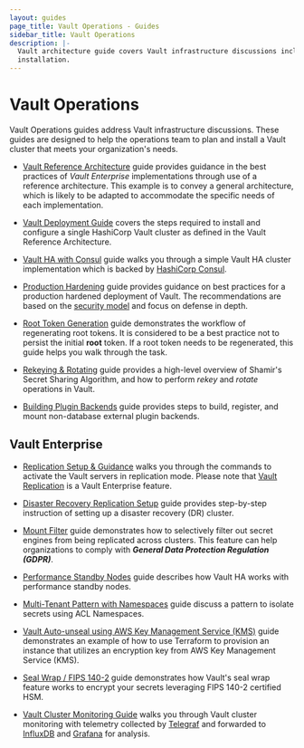 ```yaml
---
layout: guides
page_title: Vault Operations - Guides
sidebar_title: Vault Operations
description: |-
  Vault architecture guide covers Vault infrastructure discussions including
  installation.
---
```


# Vault Operations

Vault Operations guides address Vault infrastructure discussions. These
guides are designed to help the operations team to plan and install a Vault
cluster that meets your organization's needs.

- [Vault Reference Architecture](/guides/operations/reference-architecture)
  guide provides guidance in the best practices of _Vault Enterprise_ implementations
  through use of a reference architecture. This example is to convey a general
  architecture, which is likely to be adapted to accommodate the specific needs of
  each implementation.

- [Vault Deployment Guide](/guides/operations/deployment-guide) covers the
  steps required to install and configure a single HashiCorp Vault cluster as
  defined in the Vault Reference Architecture.

- [Vault HA with Consul](/guides/operations/vault-ha-consul) guide
  walks you through a simple Vault HA cluster implementation which is backed by
  [HashiCorp Consul](https://www.consul.io/intro/index).

- [Production Hardening](/guides/operations/production) guide provides
  guidance on best practices for a production hardened deployment of Vault.
  The recommendations are based on the [security model](/vault/docs/internals/security)
  and focus on defense in depth.

- [Root Token Generation](/guides/operations/generate-root) guide
  demonstrates the workflow of regenerating root tokens. It is considered to be a
  best practice not to persist the initial **root** token. If a root token needs
  to be regenerated, this guide helps you walk through the task.

- [Rekeying & Rotating](/guides/operations/rekeying-and-rotating) guide
  provides a high-level overview of Shamir's Secret Sharing Algorithm, and how to
  perform _rekey_ and _rotate_ operations in Vault.

- [Building Plugin Backends](/guides/operations/plugin-backends) guide
  provides steps to build, register, and mount non-database external plugin
  backends.

## Vault Enterprise

- [Replication Setup & Guidance](/guides/operations/replication)
  walks you through the commands to activate the Vault servers in replication mode.
  Please note that [Vault Replication](/vault/docs/enterprise/replication)
  is a Vault Enterprise feature.

- [Disaster Recovery Replication Setup](/guides/operations/disaster-recovery)
  guide provides step-by-step instruction of setting up a disaster recovery (DR)
  cluster.

- [Mount Filter](/guides/operations/mount-filter)
  guide demonstrates how to selectively filter out secret engines from being
  replicated across clusters. This feature can help organizations to comply with
  **_General Data Protection Regulation (GDPR)_**.

- [Performance Standby Nodes](/guides/operations/performance-nodes) guide
  describes how Vault HA works with performance standby nodes.

- [Multi-Tenant Pattern with Namespaces](/guides/operations/multi-tenant)
  guide discuss a pattern to isolate secrets using ACL Namespaces.

- [Vault Auto-unseal using AWS Key Management Service (KMS)](/guides/operations/autounseal-aws-kms) guide demonstrates an example of
  how to use Terraform to provision an instance that utilizes an encryption key
  from AWS Key Management Service (KMS).

- [Seal Wrap / FIPS 140-2](/guides/operations/seal-wrap)
  guide demonstrates how Vault's seal wrap feature works to encrypt your secrets
  leveraging FIPS 140-2 certified HSM.

- [Vault Cluster Monitoring Guide](/guides/operations/monitoring) walks
  you through Vault cluster monitoring with telemetry collected by
  [Telegraf](https://www.influxdata.com/time-series-platform/telegraf/) and
  forwarded to
  [InfluxDB](https://www.influxdata.com/time-series-platform/influxdb/) and
  [Grafana](https://grafana.com/) for analysis.
